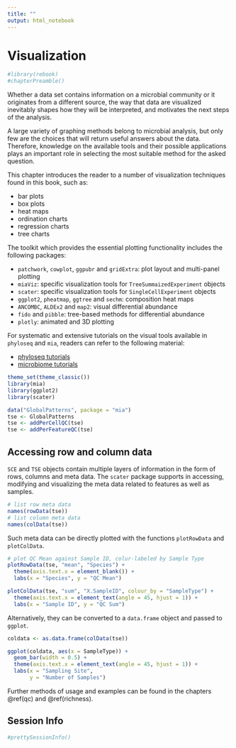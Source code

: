 ```yaml
---
title: ""
output: html_notebook
---
```


# Visualization

```r
#library(rebook)
#chapterPreamble()
```

Whether a data set contains information on a microbial community or it originates from a different source, the way that data are visualized inevitably shapes how they will be interpreted, and motivates the next steps of the analysis.

A large variety of graphing methods belong to microbial analysis, but only few are the choices that will return useful answers about the data. Therefore, knowledge on the available tools and their possible applications plays an important role in selecting the most suitable method for the asked question.

This chapter introduces the reader to a number of visualization techniques found in this book, such as:

* bar plots
* box plots
* heat maps
* ordination charts
* regression charts
* tree charts

The toolkit which provides the essential plotting functionality includes the following packages:

* `patchwork`, `cowplot`, `ggpubr` and `gridExtra`: plot layout and multi-panel plotting
* `miaViz`: specific visualization tools for `TreeSummaizedExperiment` objects
* `scater`: specific visualization tools for `SingleCellExperiment` objects
* `ggplot2`, `pheatmap`, `ggtree` and `sechm`: composition heat maps
* `ANCOMBC`, `ALDEx2` and `map2`: visual differential abundance
* `fido` and `pibble`: tree-based methods for differential abundance
* `plotly`: animated and 3D plotting

For systematic and extensive tutorials on the visual tools available in `phyloseq` and `mia`, readers can refer to the following material:

* [phyloseq tutorials](http://joey711.github.io/phyloseq/tutorials-index)
* [microbiome tutorials](https://microbiome.github.io/tutorials/)

```r
theme_set(theme_classic())
library(mia)
library(ggplot2)
library(scater)

data("GlobalPatterns", package = "mia")
tse <- GlobalPatterns
tse <- addPerCellQC(tse)
tse <- addPerFeatureQC(tse)
```

## Accessing row and column data

`SCE` and `TSE` objects contain multiple layers of information in the form of rows, columns and meta data. The `scater` package supports in accessing, modifying and visualizing the meta data related to features as well as samples.

```r
# list row meta data
names(rowData(tse))
# list column meta data
names(colData(tse))
```

Such meta data can be directly plotted with the functions `plotRowData` and `plotColData`.

```r
# plot QC Mean against Sample ID, colur-labeled by Sample Type
plotRowData(tse, "mean", "Species") +
  theme(axis.text.x = element_blank()) +
  labs(x = "Species", y = "QC Mean")

plotColData(tse, "sum", "X.SampleID", colour_by = "SampleType") +
  theme(axis.text.x = element_text(angle = 45, hjust = 1)) +
  labs(x = "Sample ID", y = "QC Sum")
```

Alternatively, they can be converted to a `data.frame` object and passed to `ggplot`.

```r
coldata <- as.data.frame(colData(tse))

ggplot(coldata, aes(x = SampleType)) +
  geom_bar(width = 0.5) +
  theme(axis.text.x = element_text(angle = 45, hjust = 1)) +
  labs(x = "Sampling Site",
       y = "Number of Samples")
```

Further methods of usage and examples can be found in the chapters \@ref(qc) and \@ref(richness).

## Session Info {-}

```r
#prettySessionInfo()
```